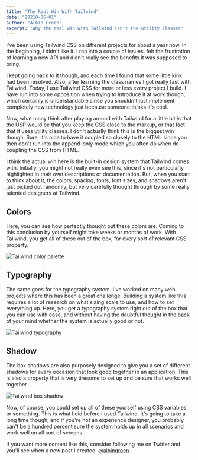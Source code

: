 ```yaml
---
title: "The Real Win With Tailwind"
date: "20210-06-01"
author: "Albin Groen"
excerpt: "Why the real win with Tailwind isn't the utility classes"
---
```


I've been using Tailwind CSS on different projects for about a year now. In the
beginning, I didn't like it. I ran into a couple of issues, felt the
frustration of learning a new API and didn't really see the benefits it was
supposed to bring.

I kept going back to it though, and each time I found that some little kink had
been resolved. Also, after learning the class names I got really fast with
Tailwind. Today, I use Tailwind CSS for more or less every project I build. I
have run into some opposition when trying to introduce it at work though, which
certainly is understandable since you shouldn't just implement completely new
technology just because someone thinks it's cool.

Now, what many think after playing around with Tailwind for a little bit is
that the USP would be that you keep the CSS close to the markup, or that fact
that it uses utility classes. I don't actually think this is the biggest win
though. Sure, it's nice to have it coupled so closely to the HTML since you
then don't run into the append-only mode which you often do when de-coupling
the CSS from HTML.

I think the actual win here is the built-in design system that Tailwind comes
with. Initially, you might not really even see this, since it's not
particularly highlighted in their own descriptions or documentation. But, when
you start to think about it, the colors, spacing, fonts, font sizes, and
shadows aren't just picked out randomly, but very carefully thought through by
some really talented designers at Tailwind.

## Colors

Here, you can see how perfectly thought out these colors are. Coming to this
conclusion by yourself might take weeks or months of work. With Tailwind, you
get all of these out of the box, for every sort of relevant CSS property.

![Tailwind color
palette](https://res.cloudinary.com/albin-groen/image/upload/v1622545654/CleanShot_2021-06-01_at_13.06.51_anqxsd.png)

## Typography

The same goes for the typography system. I've worked on many web projects where
this has been a great challenge. Building a system like this requires a lot of
research on what sizing scale to use, and how to set everything up. Here, you
get a typography system right out of the box that you can use with ease, and
without having the doubtful thought in the back of your mind whether the system
is actually good or not.

![Tailwind
typography](https://res.cloudinary.com/albin-groen/image/upload/v1622545889/CleanShot_2021-06-01_at_13.11.07_zehfjn.png)

## Shadow

The box shadows are also purposely designed to give you a set of different
shadows for every occasion that look good together in an application. This is
also a property that is very tiresome to set up and be sure that works well
together.

![Tailwind box
shadow](https://res.cloudinary.com/albin-groen/image/upload/v1622546775/CleanShot_2021-06-01_at_13.26.02_pywevq.png)

Now, of course, you could set up all of these yourself using CSS variables or
something. This is what I did before I used Tailwind. It's going to take a long
time though, and if you're not an experience designer, you probably can't be a
hundred percent sure the system holds up in all scenarios and work well on all
sort of screens.

If you want more content like this, consider following me on Twitter and you'll
see when a new post I created. [@albingroen](https://twitter.com/albingroen).
